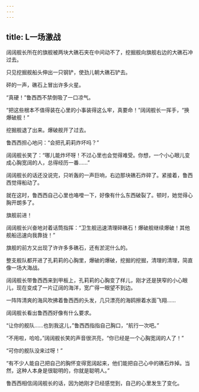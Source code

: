 ```yaml
---
---
---
```

title: L一场激战
---




阔阔舰长所在的旗舰被两块大礁石夹在中间动不了，挖掘舰向旗舰右边的大礁石冲过去。

只见挖掘舰船头伸出一只钢铲，使劲儿朝大礁石铲去。

砰的一声，礁石上冒出许多火星。

“真硬！”鲁西西不禁倒吸了一口凉气。

“把这些根本不值得装在心里的小事装得这么牢，真要命！”阔阔舰长一挥手，“换爆破舰！”

挖掘舰退了出来。爆破舰开了过去。

鲁西西担心地问：“会把孔莉莉炸坏吗？”

阔阔舰长笑了：“哪儿能炸坏呀！不过心里也会觉得难受。你想，一个小心眼儿变成心胸宽阔的人，总得经历一番……”

阔阔舰长的话还没说完，只听轰的一声巨响，右边那块礁石炸碎了。紧接着，鲁西西觉得船动了。

就在这时，鲁西西自己心里也咯噔一下，好像有什么东西破裂了。顿时，她觉得心胸开朗多了。

旗舰前进！

阔阔舰长兴奋地对着话筒指挥：“卫生舰迅速清理碎礁石！爆破舰继续爆破！其他舰船迅速向我靠拢！”

旗舰的前方又出现了许许多多礁石，还有淤泥什么的。

整支舰队都开进了孔莉莉的心胸里，爆破的爆破，挖掘的挖掘，清理的清理，简直像一场大海战。

阔阔舰长带鲁西西来到甲板上，孔莉莉的心胸变了样儿，刚才还是狭窄的小心眼儿，现在变成了一片辽阔的海洋，宽广得一眼望不到边。

一阵阵清爽的海风吹拂着鲁西西的头发，几只漂亮的海鸥擦着水面飞翔……

阔阔舰长看出鲁西西好像有什么要求。

“让你的舰队……也到我这儿，”鲁西西指指自己胸口，“航行一次吧。”

“不用啦，哈哈，”阔阔舰长笑的声音很洪亮，“你已经是一个心胸宽阔的人了！”

“可你的舰队没来过呀！”

“有不少人能自己把自己的胸怀变得宽阔起来，他们能把自己心中的礁石炸掉。当然，这种人本身是很聪明的，你就是聪明人。”

鲁西西相信阔阔舰长的话，因为她刚才已经感觉到，自己的心里发生了变化。